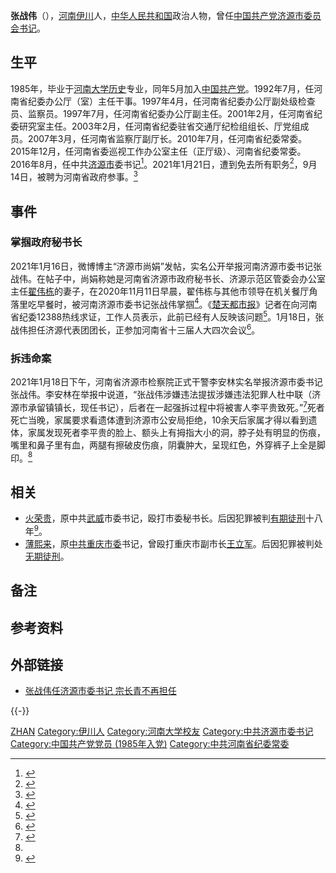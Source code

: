{{Infobox officeholder
| 图像        = 
| 图像说明    = 
| 职务1       = [[中国共产党|中国共产党]][[济源市|济源市委员会]][[市委书记|书记]]
| 就任日期1   = 2016年8月
| 卸任日期1   = 2021年1月21日
| 前任1       = [[宗长青|宗长青]]
| 继任1       = [[史秉锐|史秉锐]]
| 副职1       = [[石迎军|石迎军]]（市长）
| 姓名        = 张战伟
| 原名        = 
| 出生日期    = {{birth year and age|1963|10}}
| 出生地点    = {{PRC}}[[河南省|河南省]][[伊川县|伊川县]]
| 逝世日期    = <!-- {{death date and age|}}（死亡在前，出生在后）{{death year and age| }} -->
| 逝世地点    = 
| 政党        = {{CPC}}
| 父母        = 
| 配偶        = <!--{{marriage|姓名|}} -->
| 子女        = 
| 亲属        = 
| 信仰        = 
| 母校        = [[河南大学|河南大学]]历史系
| 网站        = 
| 签名        = 
| 脚注        = 
}}
'''张战伟'''（{{bd|1963年|10月||catIdx=Z张}}），[[河南省|河南]][[伊川县|伊川]]人，[[中华人民共和国|中华人民共和国]]政治人物，曾任[[中国共产党|中国共产党]][[济源市|济源市委员会]][[市委书记|书记]]。

== 生平 ==
1985年，毕业于[[河南大学|河南大学]][[历史|历史]]专业，同年5月加入[[中国共产党|中国共产党]]。1992年7月，任河南省纪委办公厅（室）主任干事。1997年4月，任河南省纪委办公厅副处级检查员、监察员。1997年7月，任河南省纪委办公厅副主任。2001年2月，任河南省纪委研究室主任。2003年2月，任河南省纪委驻省交通厅纪检组组长、厅党组成员。2007年3月，任河南省监察厅副厅长。2010年7月，任河南省纪委常委。2015年12月，任河南省委巡视工作办公室主任（正厅级）、河南省纪委常委。2016年8月，任中共[[济源市|济源市]]委书记<ref>{{cite web |url=http://district.ce.cn/newarea/sddy/201609/10/t20160910_15784240.shtml |language= |title=张战伟任济源市委书记 宗长青不再担任(简历) |publisher=中国经济网 |date=2016年9月10日 |accessdate= |archive-date=2021年1月18日 |archive-url=https://web.archive.org/web/20210118143618/http://district.ce.cn/newarea/sddy/201609/10/t20160910_15784240.shtml |dead-url=no }}</ref>。2021年1月21日，遭到免去所有职务<ref>{{cite web |url=http://district.ce.cn/newarea/sddy/202101/21/t20210121_36247065.shtml |language= |title=史秉锐任济源市委书记 张战伟被免职 |publisher=中国经济网 |date=2021年1月21日 |accessdate= |archive-date=2021年7月24日 |archive-url=https://web.archive.org/web/20210724183416/http://district.ce.cn/newarea/sddy/202101/21/t20210121_36247065.shtml |dead-url=no }}</ref>，9月14日{{NoteTag|河南省政府官网9月14日对外公布的《关于聘任张文深等5人为参事的通知》显示5名参事中包括张战伟，但该通知的成文时间为7月28日。}}，被聘为河南省政府参事。<ref>{{Cite web|title=曾“掌掴秘书长” 河南济源前市委书记新职明确|url=https://www.zaobao.com.sg/realtime/china/story20210914-1193540|access-date=2021-09-14|work=早报|language=zh|archive-url=https://web.archive.org/web/20210924211959/https://www.zaobao.com.sg/realtime/china/story20210914-1193540|archive-date=2021-09-24|dead-url=no}}</ref>

== 事件 ==
===掌掴政府秘书长===
2021年1月16日，微博博主“济源市尚娟”发帖，实名公开举报河南济源市委书记张战伟。在帖子中，尚娟称她是河南省济源市政府秘书长、济源示范区管委会办公室主任[[翟伟栋|翟伟栋]]的妻子，在2020年11月11日早晨，翟伟栋与其他市领导在机关餐厅角落里吃早餐时，被河南济源市委书记张战伟掌掴<ref>{{Cite web|title=网曝河南济源市委书记在食堂掌掴市政府秘书长 省纪委：已接到问题反映_安徽网|url=http://www.ahwang.cn/china/20210118/2186435.html|accessdate=2021-01-18|work=安徽网|archive-date=2021-03-04|archive-url=https://web.archive.org/web/20210304182554/http://www.ahwang.cn/china/20210118/2186435.html|dead-url=yes}}</ref>。《[[楚天都市报|楚天都市报]]》记者在向河南省纪委12388热线求证，工作人员表示，此前已经有人反映该问题<ref>{{Cite web|title=河南济源市委书记在食堂掌掴市政府秘书长?该省纪委：已接到问题反映|url=https://news.sina.com.cn/c/2021-01-18/doc-ikftssan7796307.shtml|accessdate=2021-01-18|date=2021-01-18|last=新浪新闻综合|work=新浪网|archive-date=2021-01-22|archive-url=https://web.archive.org/web/20210122031348/https://news.sina.com.cn/c/2021-01-18/doc-ikftssan7796307.shtml|dead-url=no}}</ref>。1月18日，张战伟担任济源代表团团长，正参加河南省十三届人大四次会议<ref>{{Cite web|title=济源代表团赴郑州参加省十三届人大四次会议 张战伟主持召开第一次代表团会议和党员代表会议|url=http://hn.chinaso.com/jy/detail/20210118/1000200033166341610936556806975267_1.html|accessdate=2021-01-18|last=郑佩敏|work=hn.chinaso.com|archive-date=2021-01-22|archive-url=https://web.archive.org/web/20210122184540/http://hn.chinaso.com/jy/detail/20210118/1000200033166341610936556806975267_1.html|dead-url=no}}</ref>。

===拆违命案===
2021年1月18日下午，河南省济源市检察院正式干警李安林实名举报济源市委书记张战伟。李安林在举报中说道，“张战伟涉嫌违法提拔涉嫌违法犯罪人杜中联（济源市承留镇镇长，现任书记），后者在一起强拆过程中将被害人李平贵致死。”<ref name="shark">{{cite news |author1=郭吉刚 |title=继打政府秘书长耳光被举报后，河南济源市委书记又遭实名举报 |url=https://news.sina.com.cn/c/2021-01-19/doc-ikftssan8188805.shtml |accessdate=2021-01-19 |work=新浪 |date=2021-01-19 |archive-date=2021-03-03 |archive-url=https://web.archive.org/web/20210303043016/https://news.sina.com.cn/c/2021-01-19/doc-ikftssan8188805.shtml |dead-url=no }}</ref>死者死亡当晚，家属要求看遗体遭到济源市公安局拒绝，10余天后家属才得以看到遗体，家属发现死者李平贵的脸上、额头上有拇指大小的洞，脖子处有明显的伤痕，嘴里和鼻子里有血，两腿有擦破皮伤痕，阴囊肿大，呈现红色，外穿裤子上全是脚印。<ref name="shark"/>

==相关 ==
*[[火荣贵|火荣贵]]，原中共[[武威市|武威]]市委书记，殴打市委秘书长。后因犯罪被判[[有期徒刑|有期徒刑]]十八年<ref>{{Cite web|title=财新为什么写不出刷屏的“甘柴劣火”？|url=https://tech.sina.com.cn/i/2019-01-14/doc-ihqhqcis6016924.shtml|accessdate=2021-01-18|date=2019-01-14|last=新浪科技|work=tech.sina.com.cn|archive-date=2021-01-22|archive-url=https://web.archive.org/web/20210122025914/https://tech.sina.com.cn/i/2019-01-14/doc-ihqhqcis6016924.shtml|dead-url=no}}</ref>。
* [[薄熙来|薄熙来]]，原[[中共重庆市委|中共重庆市委]]书记，曾殴打重庆市副市长[[王立军|王立军]]。后因犯罪被判处[[无期徒刑|无期徒刑]]。

== 备注 ==
{{NoteFoot}}

== 参考资料 ==
{{reflist}}

== 外部链接 ==
*[http://henan.sina.com.cn/news/2016-09-10/detail-ifxvukhv8003000.shtml 张战伟任济源市委书记 宗长青不再担任] {{Wayback|url=http://henan.sina.com.cn/news/2016-09-10/detail-ifxvukhv8003000.shtml |date=20190822133312 }}

{{-}}
{{start box}}
{{s-ppo|cpc}}
{{s-before|[[宗长青|宗长青]]}}
{{s-title|[[中国共产党|中国共产党]][[济源市|济源市]]委员会书记|2016年9月—2021年1月}}
{{s-after|[[史秉锐|史秉锐]]}}
{{end box}}

{{DEFAULTSORT:ZH张}}
[[Category:张姓|ZHAN]]
[[Category:伊川人|Category:伊川人]]
[[Category:河南大学校友|Category:河南大学校友]]
[[Category:中共济源市委书记|Category:中共济源市委书记]]
[[Category:中国共产党党员_(1985年入党)|Category:中国共产党党员 (1985年入党)]]
[[Category:中共河南省纪委常委|Category:中共河南省纪委常委]]